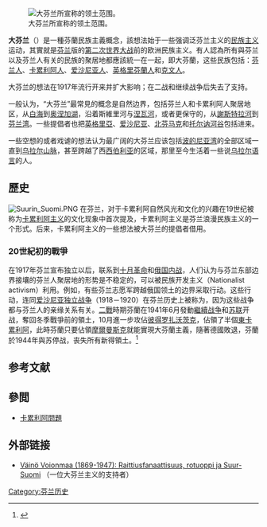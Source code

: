 [[Image:Suur-Suomen kartta.png|thumb|大芬兰所宣称的领土范围。
{{legend|#6ec1eb|[[冬季戰爭|冬季戰爭]]之前的芬蘭疆域}}
{{legend|#608eb2|[[東卡累利阿|東卡累利阿]]}}
{{legend|#00669c|[[愛沙尼亞|愛沙尼亞]]和[[英格里亞|英格里亞]]}}
{{legend|#b26091|[[科拉半岛|科拉半岛]]}}
{{legend|#9693d7|[[托尔讷河谷|托尔讷河谷]]}}
{{legend|#1e906e|挪威[[芬马克郡|芬马克郡]]}}
]]

'''大芬兰'''（{{lang-fi|Suur-Suomi}}）是一種芬蘭民族主義概念，該想法始于一些强调泛芬兰主义的[[民族主义|民族主义]]运动，其實就是[[芬兰|芬兰]]版的[[第二次世界大战|第二次世界大战]]前的欧洲民族主义。有人認為所有與芬兰以及芬兰人有关的民族的聚居地都應該統一在一起，即大芬蘭，这些民族包括：[[芬兰人|芬兰人]]、[[卡累利阿人|卡累利阿人]]、[[爱沙尼亚人|爱沙尼亚人]]、[[英格里芬蘭人|英格里芬蘭人]]和[[克文人|克文人]]。

大芬兰的想法在1917年流行开来并扩大影响；在二战和继续战争后失去了支持。

一般认为，“大芬兰”最常見的概念是自然边界，包括芬兰人和卡累利阿人聚居地区，从[[白海|白海]]到[[奥涅加湖|奥涅加湖]]，沿着斯維里河与[[涅瓦河|涅瓦河]]，或者更保守的，从[[謝斯特拉河_(列寧格勒州)|謝斯特拉河]]到[[芬兰湾|芬兰湾]]。一些提倡者也把[[英格里亞|英格里亞]]、[[爱沙尼亚|爱沙尼亚]]、[[芬马克郡|北芬马克]]和[[托尔讷河谷|托尔讷河谷]]包括进来。

一些空想的或者戏谑的想法认为最广阔的大芬兰应该包括[[波的尼亚湾|波的尼亚湾]]的全部区域一直到[[乌拉尔山脉|乌拉尔山脉]]，甚至跨越了西[[西伯利亚|西伯利亚]]的区域，那里至今生活着一些说[[乌拉尔语系|乌拉尔语言]]的人。

== 歷史 ==
[[File:Suurin_Suomi.PNG|thumb]]
在芬兰，对于卡累利阿自然风光和文化的兴趣在19世纪被称为[[卡累利阿主义|卡累利阿主义]]的文化现象中首次提及，卡累利阿主义是芬兰浪漫民族主义的一个形式。后来，卡累利阿主义的一些想法被大芬兰的提倡者借用。

=== 20世紀初的戰爭 ===
在1917年芬兰宣布独立以后，联系到[[十月革命|十月革命]]和[[俄国内战|俄国内战]]，人们认为与芬兰东部边界接壤的芬兰人聚居地的形势是不稳定的，可以被民族开发主义（Nationalist activism）利用。例如，有些芬兰志愿军跨越俄国领土的边界采取行动。这些行动，连同[[爱沙尼亚独立战争|爱沙尼亚独立战争]]（1918－1920）在芬兰历史上被称为{{link-en|血族战争|Heimosodat}}，因为这些战争都与芬兰人的亲缘关系有关。[[二戰|二戰]]時期芬蘭在1941年6月發動[[繼續战争|繼續战争]]和[[苏联|苏联]]开战，奪回冬季戰爭前的領土，10月進一步攻佔[[彼得罗扎沃茨克|彼得罗扎沃茨克]]，佔領了半個[[東卡累利阿|東卡累利阿]]，此時芬蘭只要佔領[[摩爾曼斯克|摩爾曼斯克]]就能實現大芬蘭主義，隨著德國敗退，芬蘭於1944年與苏停战，丧失所有新得領土。<ref>{{Cite web |url=http://www.inkeri.com/historia.html |title=http://www.inkeri.com/historia.html |access-date=2020-05-01 |archive-date=2015-02-16 |archive-url=https://web.archive.org/web/20150216134553/http://inkeri.com/historia.html |dead-url=no }}</ref>

== 参考文献 ==
{{Reflist}}

== 參閲 ==
*[[卡累利阿問題|卡累利阿問題]]

== 外部链接 ==
{{commonscat|Greater Finland}}
* [http://www15.uta.fi/koskivoimaa/henkilot/voionmaa3.htm Väinö Voionmaa (1869-1947): Raittiusfanaattisuus, rotuoppi ja Suur-Suomi] {{Wayback|url=http://www15.uta.fi/koskivoimaa/henkilot/voionmaa3.htm |date=20181018211041 }} （一位大芬兰主义的支持者）{{fi}}

{{民族統一主義}}
{{Pan-nationalist concepts}}

[[Category:芬兰历史|Category:芬兰历史]]